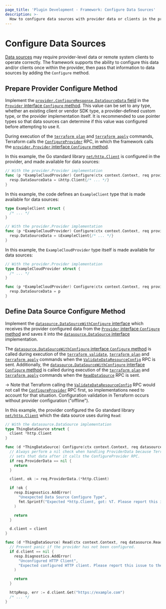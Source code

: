 ```yaml
---
page_title: 'Plugin Development - Framework: Configure Data Sources'
description: >-
  How to configure data sources with provider data or clients in the provider development framework.
---
```


# Configure Data Sources

[Data sources](/terraform/plugin/framework/data-sources) may require provider-level data or remote system clients to operate correctly. The framework supports the ability to configure this data and/or clients once within the provider, then pass that information to data sources by adding the `Configure` method.

## Prepare Provider Configure Method

Implement the [`provider.ConfigureResponse.DataSourceData` field](https://pkg.go.dev/github.com/hashicorp/terraform-plugin-framework/provider#ConfigureResponse.DataSourceData) in the [`Provider` interface `Configure` method](https://pkg.go.dev/github.com/hashicorp/terraform-plugin-framework/provider#Provider.Configure). This value can be set to any type, whether an existing client or vendor SDK type, a provider-defined custom type, or the provider implementation itself. It is recommended to use pointer types so that data sources can determine if this value was configured before attempting to use it.

During execution of the [`terraform plan`](/terraform/cli/commands/plan) and [`terraform apply`](/terraform/cli/commands/apply) commands, Terraform calls the [`ConfigureProvider`](/terraform/plugin/framework/internals/rpcs#configureprovider-rpc) RPC, in which the framework calls the [`provider.Provider` interface `Configure` method](https://pkg.go.dev/github.com/hashicorp/terraform-plugin-framework/provider#Provider.Configure).

In this example, the Go standard library [`net/http.Client`](https://pkg.go.dev/net/http#Client) is configured in the provider, and made available for data sources:

```go
// With the provider.Provider implementation
func (p *ExampleCloudProvider) Configure(ctx context.Context, req provider.ConfigureRequest, resp *provider.ConfigureResponse) {
  resp.DataSourceData = &http.Client{/* ... */}
}
```

In this example, the code defines an `ExampleClient` type that is made available for data sources:

```go
type ExampleClient struct {
  /* ... */
}

// With the provider.Provider implementation
func (p *ExampleCloudProvider) Configure(ctx context.Context, req provider.ConfigureRequest, resp *provider.ConfigureResponse) {
  resp.DataSourceData = &ExampleClient{/* ... */}
}
```

In this example, the `ExampleCloudProvider` type itself is made available for data sources:

```go
// With the provider.Provider implementation
type ExampleCloudProvider struct {
  /* ... */
}

func (p *ExampleCloudProvider) Configure(ctx context.Context, req provider.ConfigureRequest, resp *provider.ConfigureResponse) {
  resp.DataSourceData = p
}
```

## Define Data Source Configure Method

Implement the [`datasource.DataSourceWithConfigure` interface](https://pkg.go.dev/github.com/hashicorp/terraform-plugin-framework/datasource#DataSourceWithConfigure) which receives the provider configured data from the [`Provider` interface `Configure` method](https://pkg.go.dev/github.com/hashicorp/terraform-plugin-framework/provider#Provider.Configure) and saves it into the [`datasource.DataSource` interface](https://pkg.go.dev/github.com/hashicorp/terraform-plugin-framework/datasource#DataSource) implementation.

The [`datasource.DataSourceWithConfigure` interface `Configure` method](https://pkg.go.dev/github.com/hashicorp/terraform-plugin-framework/datasource#DataSourceWithConfigure.Configure) is called during execution of the [`terraform validate`](/terraform/cli/commands/validate), [`terraform plan`](/terraform/cli/commands/plan) and [`terraform apply`](/terraform/cli/commands/apply) commands when the [`ValidateDataResourceConfig`](/terraform/plugin/framework/internals/rpcs#validatedataresourceconfig-rpc) RPC is sent. Additionally, the [`datasource.DataSourceWithConfigure` interface `Configure` method](https://pkg.go.dev/github.com/hashicorp/terraform-plugin-framework/datasource#DataSourceWithConfigure.Configure) is called during execution of the [`terraform plan`](/terraform/cli/commands/plan) and [`terraform apply`](/terraform/cli/commands/apply) commands when the [`ReadDataSource`](/terraform/plugin/framework/internals/rpcs#readdatasource-rpc) RPC is sent.

-> Note that Terraform calling the [`ValidateDataResourceConfig`](/terraform/plugin/framework/internals/rpcs#validatedataresourceconfig-rpc) RPC would not call the [`ConfigureProvider`](/terraform/plugin/framework/internals/rpcs#configureprovider-rpc) RPC first, so implementations need to account for that situation.  Configuration validation in Terraform occurs without provider configuration ("offline").

In this example, the provider configured the Go standard library [`net/http.Client`](https://pkg.go.dev/net/http#Client) which the data source uses during `Read`:

```go
// With the datasource.DataSource implementation
type ThingDataSource struct {
  client *http.Client
}

func (d *ThingDataSource) Configure(ctx context.Context, req datasource.ConfigureRequest, resp *datasource.ConfigureResponse) {
  // Always perform a nil check when handling ProviderData because Terraform
  // sets that data after it calls the ConfigureProvider RPC.
  if req.ProviderData == nil {
    return
  }

  client, ok := req.ProviderData.(*http.Client)

  if !ok {
    resp.Diagnostics.AddError(
      "Unexpected Data Source Configure Type",
      fmt.Sprintf("Expected *http.Client, got: %T. Please report this issue to the provider developers.", req.ProviderData),
    )

    return
  }

  d.client = client
}

func (d *ThingDataSource) Read(ctx context.Context, req datasource.ReadRequest, resp *datasource.ReadResponse) {
  // Prevent panic if the provider has not been configured.
  if d.client == nil {
    resp.Diagnostics.AddError(
      "Unconfigured HTTP Client",
      "Expected configured HTTP client. Please report this issue to the provider developers.",
    )

    return
  }

  httpResp, err := d.client.Get("https://example.com")
  /* ... */
}
```
